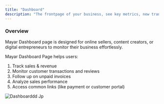 ```yaml
---
title: "Dashboard"
description: "The frontpage of your business, see key metrics, new transactions and customer feedback in one place."
---
```


### Overview

Mayar Dashboard page is designed for online sellers, content creators, or digital entrepreneurs to monitor their business effortlessly.

Mayar Dashboard Page helps users:

1. Track sales & revenue
2. Monitor customer transactions and reviews
3. Follow up on unpaid invoices
4. Analyze sales performance
5. Access common links (like payment or customer portal)

![Dashboarddd Jp](/images/Dashboarddd.jpg)